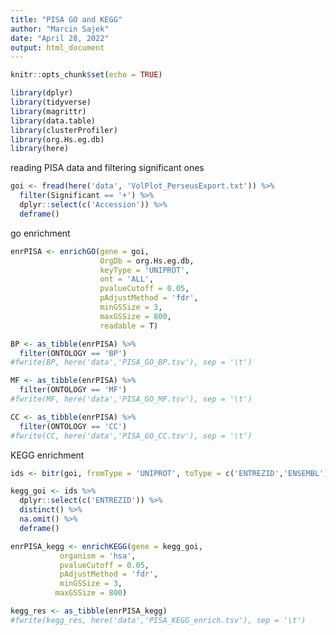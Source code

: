 ```yaml
---
title: "PISA GO and KEGG"
author: "Marcin Sajek"
date: "April 28, 2022"
output: html_document
---
```


```r
knitr::opts_chunk$set(echo = TRUE)
```

```r
library(dplyr)
library(tidyverse)
library(magrittr)
library(data.table)
library(clusterProfiler)
library(org.Hs.eg.db)
library(here)
```

reading PISA data and filtering significant ones

```r
goi <- fread(here('data', 'VolPlot_PerseusExport.txt')) %>%
  filter(Significant == '+') %>%
  dplyr::select(c('Accession')) %>%
  deframe()
```

go enrichment

```r
enrPISA <- enrichGO(gene = goi,
                    OrgDb = org.Hs.eg.db,
                    keyType = 'UNIPROT',
                    ont = 'ALL',
                    pvalueCutoff = 0.05,
                    pAdjustMethod = 'fdr',
                    minGSSize = 3,
                    maxGSSize = 800,
                    readable = T)

BP <- as_tibble(enrPISA) %>%
  filter(ONTOLOGY == 'BP')
#fwrite(BP, here('data','PISA_GO_BP.tsv'), sep = '\t')

MF <- as_tibble(enrPISA) %>%
  filter(ONTOLOGY == 'MF')
#fwrite(MF, here('data','PISA_GO_MF.tsv'), sep = '\t')

CC <- as_tibble(enrPISA) %>%
  filter(ONTOLOGY == 'CC')
#fwrite(CC, here('data','PISA_GO_CC.tsv'), sep = '\t')
```

KEGG enrichment

```r
ids <- bitr(goi, fromType = 'UNIPROT', toType = c('ENTREZID','ENSEMBL'), OrgDb = org.Hs.eg.db) 

kegg_goi <- ids %>%
  dplyr::select(c('ENTREZID')) %>%
  distinct() %>%
  na.omit() %>%
  deframe()

enrPISA_kegg <- enrichKEGG(gene = kegg_goi,
           organism = 'hsa',
           pvalueCutoff = 0.05,
           pAdjustMethod = 'fdr',
           minGSSize = 3,
          maxGSSize = 800)

kegg_res <- as_tibble(enrPISA_kegg)
#fwrite(kegg_res, here('data','PISA_KEGG_enrich.tsv'), sep = '\t')
```